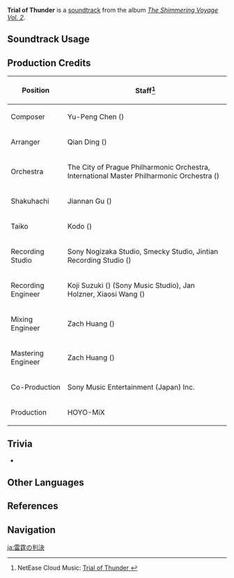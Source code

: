 {{Soundtrack Infobox
|image          = The Shimmering Voyage Vol 2.png
|album          = The Shimmering Voyage Vol. 2
|disc           = 1
|number         = 03
|featured       =
|featured2      =
|featured3      =
|featured_disc  =
|featured_disc2 =
|featured_disc3 =
|youtube_id     = YR_Err2b8MM
|spotify_id     = 4lccbMd8zvJgoz3mtuwTSM
|previous       = The Comrades' Ambush
|next           = Shogun's Abdication
}}
'''Trial of Thunder''' is a [[soundtrack]] from the album ''[[The Shimmering Voyage Vol. 2]]''.

==Soundtrack Usage==
{{Soundtrack Usage
|quest    = Amidst Stormy Judgment//cutscene
|location = 
|domain   = 
}}

==Production Credits==
{| class="wikitable"
! Position
! Staff<ref>NetEase Cloud Music: [https://music.163.com/#/song?id=1973619532 Trial of Thunder {{zh|雷霆之判}}]</ref>
|-
! Composer
| Yu-Peng Chen ({{zh|陈致逸}})
|-
! Arranger
| Qian Ding ({{zh|丁谦}})
|-
! Orchestra
| The City of Prague Philharmonic Orchestra, International Master Philharmonic Orchestra ({{zh|国际首席爱乐乐团}})
|-
! Shakuhachi
| Jiannan Gu ({{zh|顾剑楠}})
|-
! Taiko
| Kodo ({{ja|太鼓芸能集団 鼓童}})
|-
! Recording Studio
| Sony Nogizaka Studio, Smecky Studio, Jintian Recording Studio ({{zh|金田录音棚}})
|-
! Recording Engineer
| Koji Suzuki ({{ja|鈴木 浩二}}) (Sony Music Studio), Jan Holzner, Xiaosi Wang ({{zh|王小四}})
|-
! Mixing Engineer
| Zach Huang ({{zh|黄巍}})
|-
! Mastering Engineer
| Zach Huang ({{zh|黄巍}})
|-
! Co-Production
| Sony Music Entertainment (Japan) Inc.
|-
! Production
| HOYO-MiX
|}
<!--
==Gallery==
<gallery>
</gallery>
-->

==Trivia==
* {{Transclude|Separated Dream|ShogunTheme|section=1}}

==Other Languages==
{{Other Languages
|en      = Trial of Thunder
|zhs     = 雷霆之判
|zhs_rm  = Léitíng zhī Pàn
|zht     = 雷霆之判
|zht_rm  = Léitíng zhī Pàn
|zh_tl   = Judgment of Thunder
|ja      = 雷霆の判決
|ja_rm   = Raitei no Hanketsu
|ja_tl   = Judgment of Thunder
}}

==References==
{{Reflist}}

==Navigation==
{{Soundtrack Navbox|The Shimmering Voyage|2}}

[[ja:雷霆の判決]]